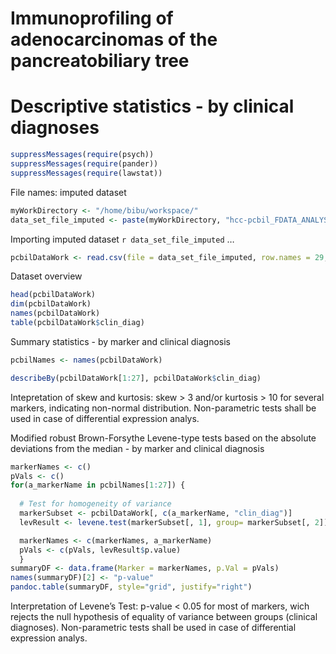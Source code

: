 Immunoprofiling of adenocarcinomas of the pancreatobiliary tree
===============================================================
Descriptive statistics - by clinical diagnoses
===============================================================

```r
suppressMessages(require(psych))
suppressMessages(require(pander))
suppressMessages(require(lawstat))
```

File names: imputed dataset
```r
myWorkDirectory <- "/home/bibu/workspace/"
data_set_file_imputed <- paste(myWorkDirectory, "hcc-pcbil_FDATA_ANALYSIS/r/output/imputedPcbilD.csv", sep="")
```

Importing imputed dataset `r data_set_file_imputed` ...
```r
pcbilDataWork <- read.csv(file = data_set_file_imputed, row.names = 29, colClasses= c(rep("numeric",27), "factor", "character"), na.strings = "?",quote="\"" )
```

Dataset overview
```r
head(pcbilDataWork)
dim(pcbilDataWork)
names(pcbilDataWork)
table(pcbilDataWork$clin_diag)
```

Summary statistics - by marker and clinical diagnosis
```r
pcbilNames <- names(pcbilDataWork)

describeBy(pcbilDataWork[1:27], pcbilDataWork$clin_diag)
```
Intepretation of skew and kurtosis: skew > 3 and/or kurtosis > 10 for several markers, indicating non-normal distribution. Non-parametric tests shall be used in case of differential expression analys.

Modified robust Brown-Forsythe Levene-type tests based on the absolute deviations from the
  median - by marker and clinical diagnosis
```r
markerNames <- c()
pVals <- c()
for(a_markerName in pcbilNames[1:27]) {
  
  # Test for homogeneity of variance
  markerSubset <- pcbilDataWork[, c(a_markerName, "clin_diag")]   
  levResult <- levene.test(markerSubset[, 1], group= markerSubset[, 2])

  markerNames <- c(markerNames, a_markerName)
  pVals <- c(pVals, levResult$p.value)          
  }
summaryDF <- data.frame(Marker = markerNames, p.Val = pVals)
names(summaryDF)[2] <- "p-value"
pandoc.table(summaryDF, style="grid", justify="right")
```
Interpretation of Levene's Test: p-value < 0.05 for most of markers, wich rejects the null hypothesis of equality of variance between groups (clinical diagnoses). Non-parametric tests shall be used in case of differential expression analys.
